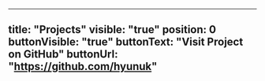 ---
title: "Projects"
visible: "true"
position: 0
buttonVisible: "true"
buttonText: "Visit Project on GitHub"
buttonUrl: "https://github.com/hyunuk"
----